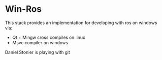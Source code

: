 = Win-Ros =

This stack provides an implementation for developing with ros on windows via:

* Qt + Mingw cross compiles on linux
* Msvc compiler on windows

Daniel Stonier is playing with git

